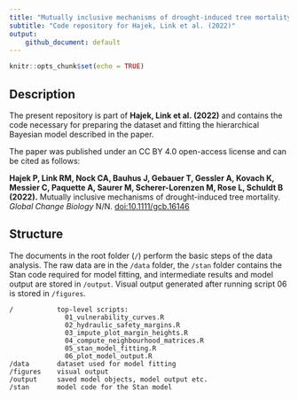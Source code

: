 ```yaml
---
title: "Mutually inclusive mechanisms of drought-induced tree mortality"
subtitle: "Code repository for Hajek, Link et al. (2022)" 
output: 
    github_document: default
---
```


```r
knitr::opts_chunk$set(echo = TRUE)
```

## Description
The present repository is part of **Hajek, Link et al. (2022)** and contains the code necessary for preparing the dataset and fitting the hierarchical Bayesian model described in the paper.

The paper was published under an CC BY 4.0 open-access license and can be cited as follows: 

**Hajek P, Link RM, Nock CA, Bauhus J, Gebauer T, Gessler A, Kovach K, Messier C, Paquette A, Saurer M, Scherer-Lorenzen M, Rose L, Schuldt B (2022).** Mutually inclusive mechanisms of drought-induced tree mortality. _Global Change Biology_ N/N. [doi:10.1111/gcb.16146](https://doi.org/10.1111/gcb.16146)

## Structure
The documents in the root folder (`/`) perform the basic steps of the data analysis.
The raw data are in the `/data` folder, the `/stan` folder contains the Stan code required for
model fitting, and intermediate results and model output are stored in `/output`.
Visual output generated after running script 06 is stored in `/figures`.

``` 
/           top-level scripts:
              01_vulnerability_curves.R
              02_hydraulic_safety_margins.R
              03_impute_plot_margin_heights.R
              04_compute_neighbourhood_matrices.R
              05_stan_model_fitting.R
              06_plot_model_output.R           
/data       dataset used for model fitting
/figures    visual output
/output     saved model objects, model output etc.
/stan       model code for the Stan model
```